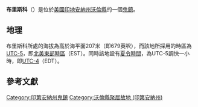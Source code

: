 {{noteTA
|G1=USState
|G2=地名
|G3=Unit
}}
{{Infobox settlement
|official_name            = 布里斯科
|native_name = Brisco
|settlement_type          = [[鬼鎮|鬼鎮]]
|image_skyline            = Brisco, Indiana.png
|imagesize                = 250px
|image_map                = 
|mapsize                  = 
|pushpin_map              = USA Indiana
|pushpin_label            = 布里斯科
|pushpin_label_position   = top
|pushpin_map_caption      = 布里斯科在印地安納州的位置
|subdivision_type         = [[世界政區索引|國家]]
|subdivision_type1        = [[美国州份|州份]]
|subdivision_type2        = [[印地安納州行政区划|縣]]
|subdivision_name         = [[美国|美国]]
|subdivision_name1        = [[印地安納州|印地安納州]]
|subdivision_name2        = [[沃倫縣_(印地安納州)|沃倫縣]]
|elevation_ft             = 679
|elevation_m              = 207
|area_total_km2           = 
|area_total_sq_mi         = 
|area_land_km2            = 
|area_land_sq_mi          = 
|area_water_km2           = 
|area_water_sq_mi         = 
|population_as_of         = 2010
|population_footnotes     = 
|population_total         = 
|population_metro         = 
|population_density_km2   = auto
|population_density_sq_mi = auto
|timezone                 = [[北美东部时区|北美东部时区]]
|utc_offset               = -5
|coordinates              = {{coord|40|24|40|N|87|21|30|W|display=inline,title}}
| coor_pinpoint           = 
| coordinates_footnotes   = 
|timezone_DST             = EDT
|utc_offset_DST           = -4
|postal_code_type         = [[美國郵區編號|郵區編號]]
|postal_code              = 47970
|area_code                = {{link-en|电话区号765|Area code 765|765}}
|blank_name = [[地名信息系统|GNIS ID]]
|blank_info = 431533<ref name="GNIS">{{cite gnis|431533|Brisco}}</ref>
}}
'''布里斯科'''（{{lang-en|Brisco}}）是位於[[美國|美國]][[印地安納州|印地安納州]][[沃倫縣_(印地安納州)|沃倫縣]]的一個[[鬼鎮|鬼鎮]]。

== 地理 ==
布里斯科所處的海拔為高於海平面207米（即679英呎），而該地所採用的時區為[[UTC-5|UTC-5]]，即[[北美東部時區|北美東部時區]]（EST）。同時該地設有[[夏令時間|夏令時間]]，為UTC-5調快一小時，即[[UTC-4|UTC-4]]（EDT）。

== 參考文獻 ==
{{reflist}}

{{沃倫縣 (印地安納州)}}

{{DEFAULTSORT:Brisco}}
[[Category:印第安納州鬼鎮|Category:印第安納州鬼鎮]]
[[Category:沃倫縣聚居故地_(印第安納州)|Category:沃倫縣聚居故地 (印第安納州)]]

{{Indiana-geo-stub}}
{{US-ghost-town-stub}}